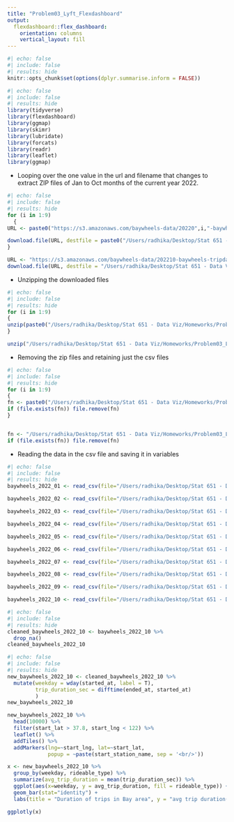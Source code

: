 ```yaml
---
title: "Problem03_Lyft_Flexdashboard"
output: 
  flexdashboard::flex_dashboard:
    orientation: columns
    vertical_layout: fill
---
```


```r
#| echo: false
#| include: false
#| results: hide
knitr::opts_chunk$set(options(dplyr.summarise.inform = FALSE))
```

```r
#| echo: false
#| include: false
#| results: hide
library(tidyverse)
library(flexdashboard)
library(ggmap)
library(skimr)
library(lubridate)
library(forcats)
library(readr)
library(leaflet)
library(ggmap)
```

-   Looping over the one value in the url and filename that changes to extract ZIP files of Jan to Oct months of the current year 2022.

```r
#| echo: false
#| include: false
#| results: hide
for (i in 1:9) 
  {
URL <- paste0("https://s3.amazonaws.com/baywheels-data/20220",i,"-baywheels-tripdata.csv.zip")

download.file(URL, destfile = paste0("/Users/radhika/Desktop/Stat 651 - Data Viz/Homeworks/Problem03_Lyft_Flexdashboard/20220",i,"-baywheels-tripdata.csv.zip"), method="curl")
}

URL <- "https://s3.amazonaws.com/baywheels-data/202210-baywheels-tripdata.csv.zip"
download.file(URL, destfile = "/Users/radhika/Desktop/Stat 651 - Data Viz/Homeworks/Problem03_Lyft_Flexdashboard/202210-baywheels-tripdata.csv.zip", method="curl")

```

-   Unzipping the downloaded files

```r
#| echo: false
#| include: false
#| results: hide
for (i in 1:9) 
{
unzip(paste0("/Users/radhika/Desktop/Stat 651 - Data Viz/Homeworks/Problem03_Lyft_Flexdashboard/20220", i, "-baywheels-tripdata.csv.zip"))
}

unzip("/Users/radhika/Desktop/Stat 651 - Data Viz/Homeworks/Problem03_Lyft_Flexdashboard/202210-baywheels-tripdata.csv.zip")
```

-   Removing the zip files and retaining just the csv files

```r
#| echo: false
#| include: false
#| results: hide
for (i in 1:9) 
{
fn <- paste0("/Users/radhika/Desktop/Stat 651 - Data Viz/Homeworks/Problem03_Lyft_Flexdashboard/20220", i, "-baywheels-tripdata.csv.zip")
if (file.exists(fn)) file.remove(fn)
}


fn <- "/Users/radhika/Desktop/Stat 651 - Data Viz/Homeworks/Problem03_Lyft_Flexdashboard/202210-baywheels-tripdata.csv.zip"
if (file.exists(fn)) file.remove(fn)

```

-   Reading the data in the csv file and saving it in variables

```r
#| echo: false
#| include: false
#| results: hide
baywheels_2022_01 <- read_csv(file="/Users/radhika/Desktop/Stat 651 - Data Viz/Homeworks/Problem03_Lyft_Flexdashboard/202201-baywheels-tripdata.csv")

baywheels_2022_02 <- read_csv(file="/Users/radhika/Desktop/Stat 651 - Data Viz/Homeworks/Problem03_Lyft_Flexdashboard/202202-baywheels-tripdata.csv")

baywheels_2022_03 <- read_csv(file="/Users/radhika/Desktop/Stat 651 - Data Viz/Homeworks/Problem03_Lyft_Flexdashboard/202203-baywheels-tripdata.csv")

baywheels_2022_04 <- read_csv(file="/Users/radhika/Desktop/Stat 651 - Data Viz/Homeworks/Problem03_Lyft_Flexdashboard/202204-baywheels-tripdata.csv")

baywheels_2022_05 <- read_csv(file="/Users/radhika/Desktop/Stat 651 - Data Viz/Homeworks/Problem03_Lyft_Flexdashboard/202205-baywheels-tripdata.csv")

baywheels_2022_06 <- read_csv(file="/Users/radhika/Desktop/Stat 651 - Data Viz/Homeworks/Problem03_Lyft_Flexdashboard/202206-baywheels-tripdata.csv")

baywheels_2022_07 <- read_csv(file="/Users/radhika/Desktop/Stat 651 - Data Viz/Homeworks/Problem03_Lyft_Flexdashboard/202207-baywheels-tripdata.csv")

baywheels_2022_08 <- read_csv(file="/Users/radhika/Desktop/Stat 651 - Data Viz/Homeworks/Problem03_Lyft_Flexdashboard/202208-baywheels-tripdata.csv")

baywheels_2022_09 <- read_csv(file="/Users/radhika/Desktop/Stat 651 - Data Viz/Homeworks/Problem03_Lyft_Flexdashboard/202209-baywheels-tripdata.csv")

baywheels_2022_10 <- read_csv(file="/Users/radhika/Desktop/Stat 651 - Data Viz/Homeworks/Problem03_Lyft_Flexdashboard/202210-baywheels-tripdata.csv")
```


```r
#| echo: false
#| include: false
#| results: hide
cleaned_baywheels_2022_10 <- baywheels_2022_10 %>%
  drop_na()
cleaned_baywheels_2022_10

```


```r
#| echo: false
#| include: false
#| results: hide
new_baywheels_2022_10 <- cleaned_baywheels_2022_10 %>% 
  mutate(weekday = wday(started_at, label = T),
         trip_duration_sec = difftime(ended_at, started_at)
         )
new_baywheels_2022_10
```



```r
new_baywheels_2022_10 %>%
  head(10000) %>% 
  filter(start_lat > 37.8, start_lng < 122) %>% 
  leaflet() %>% 
  addTiles() %>%
  addMarkers(lng=~start_lng, lat=~start_lat, 
             popup = ~paste(start_station_name, sep = '<br/>'))
```


```r

x <- new_baywheels_2022_10 %>%
  group_by(weekday, rideable_type) %>%
  summarize(avg_trip_duration = mean(trip_duration_sec)) %>% 
  ggplot(aes(x=weekday, y = avg_trip_duration, fill = rideable_type)) +
  geom_bar(stat="identity") +
  labs(title = "Duration of trips in Bay area", y = "avg trip duration(in sec)")

ggplotly(x)
```


